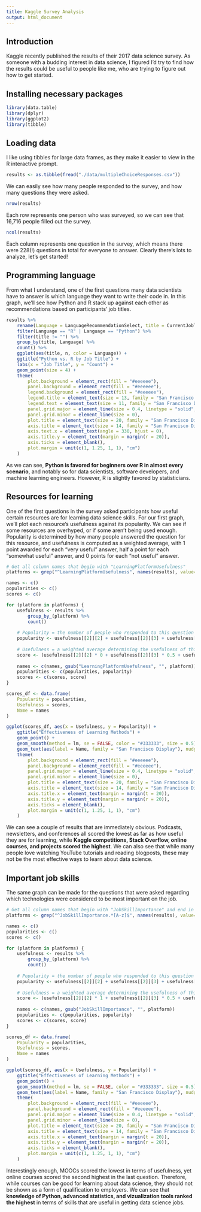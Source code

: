```yaml
---
title: Kaggle Survey Analysis
output: html_document
---
```


## Introduction

Kaggle recently published the results of their 2017 data science survey. As someone with a budding interest in data science, I figured I'd try to find how the results could be useful to people like me, who are trying to figure out how to get started.

## Installing necessary packages

```r
library(data.table)
library(dplyr)
library(ggplot2)
library(tibble)
```

## Loading data

I like using tibbles for large data frames, as they make it easier to view in the R interactive prompt.

```r
results <- as.tibble(fread("./data/multipleChoiceResponses.csv"))
```

We can easily see how many people responded to the survey, and how many questions they were asked.

```r
nrow(results)
```

Each row represents one person who was surveyed, so we can see that 16,716 people filled out the survey.

```r
ncol(results)
```

Each column represents one question in the survey, which means there were 228(!) questions in total for everyone to answer. Clearly there's lots to analyze, let's get started!

## Programming language

From what I understand, one of the first questions many data scientists have to answer is which language they want to write their code in. In this graph, we'll see how Python and R stack up against each other as recommendations based on participants' job titles.

```r
results %>%
    rename(Language = LanguageRecommendationSelect, title = CurrentJobTitleSelect) %>%
    filter(Language == "R" | Language == "Python") %>%
    filter(title != "") %>%
    group_by(title, Language) %>%
    count() %>%
    ggplot(aes(title, n, color = Language)) +
    ggtitle("Python vs. R by Job Title") +
    labs(x = "Job Title", y = "Count") +
    geom_point(size = 4) +
    theme(
        plot.background = element_rect(fill = "#eeeeee"),
        panel.background = element_rect(fill = "#eeeeee"),
        legend.background = element_rect(fill = "#eeeeee"),
        legend.title = element_text(size = 13, family = "San Francisco Display", face = "bold"),
        legend.text = element_text(size = 11, family = "San Francisco Display"),
        panel.grid.major = element_line(size = 0.4, linetype = "solid", color = "#cccccc"),
        panel.grid.minor = element_line(size = 0),
        plot.title = element_text(size = 20, family = "San Francisco Display", face = "bold", hjust = 0.5, margin = margin(b = 20)),
        axis.title = element_text(size = 14, family = "San Francisco Display", face = "bold"),
        axis.text.x = element_text(angle = 330, hjust = 0),
        axis.title.y = element_text(margin = margin(r = 20)),
        axis.ticks = element_blank(),
        plot.margin = unit(c(1, 1.25, 1, 1), "cm")
    )
```

As we can see, **Python is favored for beginners over R in almost every scenario**, and notably so for data scientists, software developers, and machine learning engineers. However, R is slightly favored by statisticians.

## Resources for learning

One of the first questions in the survey asked participants how useful certain resources are for learning data science skills. For our first graph, we'll plot each resource's usefulness against its popularity. We can see if some resources are overhyped, or if some aren't being used enough. Popularity is determined by how many people answered the question for this resource, and usefulness is computed as a weighted average, with 1 point awarded for each "very useful" answer, half a point for each "somewhat useful" answer, and 0 points for each "not useful" answer.

```r
# Get all column names that begin with "LearningPlatformUsefulness"
platforms <- grep("^LearningPlatformUsefulness", names(results), value=T)

names <- c()
popularities <- c()
scores <- c()

for (platform in platforms) {
    usefulness <- results %>%
        group_by_(platform) %>%
        count()
    
    # Popularity = the number of people who responded to this question
    popularity <- usefulness[[2]][2] + usefulness[[2]][3] + usefulness[[2]][4]
    
    # Usefulness = a weighted average determining the usefulness of this platform
    score <- (usefulness[[2]][2] * 0 + usefulness[[2]][3] * 0.5 + usefulness[[2]][4] * 1) / popularity
    
    names <- c(names, gsub("LearningPlatformUsefulness", "", platform))
    popularities <- c(popularities, popularity)
    scores <- c(scores, score)
}

scores_df <- data.frame(
    Popularity = popularities,
    Usefulness = scores,
    Name = names
)

ggplot(scores_df, aes(x = Usefulness, y = Popularity)) +
    ggtitle("Effectiveness of Learning Methods") +
    geom_point() +
    geom_smooth(method = lm, se = FALSE, color = "#333333", size = 0.5) +
    geom_text(aes(label = Name, family = "San Francisco Display"), nudge_y = 250) +
    theme(
        plot.background = element_rect(fill = "#eeeeee"),
        panel.background = element_rect(fill = "#eeeeee"),
        panel.grid.major = element_line(size = 0.4, linetype = "solid", color = "#cccccc"),
        panel.grid.minor = element_line(size = 0),
        plot.title = element_text(size = 20, family = "San Francisco Display", face = "bold", hjust = 0.5, margin = margin(b = 20)),
        axis.title = element_text(size = 14, family = "San Francisco Display", face = "bold"),
        axis.title.x = element_text(margin = margin(t = 20)),
        axis.title.y = element_text(margin = margin(r = 20)),
        axis.ticks = element_blank(),
        plot.margin = unit(c(1, 1.25, 1, 1), "cm")
    )
```

We can see a couple of results that are immediately obvious. Podcasts, newsletters, and conferences all scored the lowest as far as how useful they are for learning, while **Kaggle competitions, Stack Overflow, online courses, and projects scored the highest**. We can also see that while many people love watching YouTube tutorials and reading blogposts, these may not be the most effective ways to learn about data science.

## Important job skills

The same graph can be made for the questions that were asked regarding which technologies were considered to be most important on the job.

```r
# Get all column names that begin with "JobSkillImportance" and end in a letter
platforms <- grep("^JobSkillImportance.*[A-z]$", names(results), value=T)

names <- c()
popularities <- c()
scores <- c()

for (platform in platforms) {
    usefulness <- results %>%
        group_by_(platform) %>%
        count()
    
    # Popularity = the number of people who responded to this question
    popularity <- usefulness[[2]][2] + usefulness[[2]][3] + usefulness[[2]][4]
    
    # Usefulness = a weighted average determining the usefulness of this platform
    score <- (usefulness[[2]][2] * 1 + usefulness[[2]][3] * 0.5 + usefulness[[2]][4] * 0) / popularity
    
    names <- c(names, gsub("JobSkillImportance", "", platform))
    popularities <- c(popularities, popularity)
    scores <- c(scores, score)
}

scores_df <- data.frame(
    Popularity = popularities,
    Usefulness = scores,
    Name = names
)

ggplot(scores_df, aes(x = Usefulness, y = Popularity)) +
    ggtitle("Effectiveness of Learning Methods") +
    geom_point() +
    geom_smooth(method = lm, se = FALSE, color = "#333333", size = 0.5) +
    geom_text(aes(label = Name, family = "San Francisco Display"), nudge_y = 20) +
    theme(
        plot.background = element_rect(fill = "#eeeeee"),
        panel.background = element_rect(fill = "#eeeeee"),
        panel.grid.major = element_line(size = 0.4, linetype = "solid", color = "#cccccc"),
        panel.grid.minor = element_line(size = 0),
        plot.title = element_text(size = 20, family = "San Francisco Display", face = "bold", hjust = 0.5, margin = margin(b = 20)),
        axis.title = element_text(size = 14, family = "San Francisco Display", face = "bold"),
        axis.title.x = element_text(margin = margin(t = 20)),
        axis.title.y = element_text(margin = margin(r = 20)),
        axis.ticks = element_blank(),
        plot.margin = unit(c(1, 1.25, 1, 1), "cm")
    )
```

Interestingly enough, MOOCs scored the lowest in terms of usefulness, yet online courses scored the second highest in the last question. Therefore, while courses can be good for learning about data science, they should not be shown as a form of qualification to employers. We can see that **knowledge of Python, advanced statistics, and vizualization tools ranked the highest** in terms of skills that are useful in getting data science jobs.